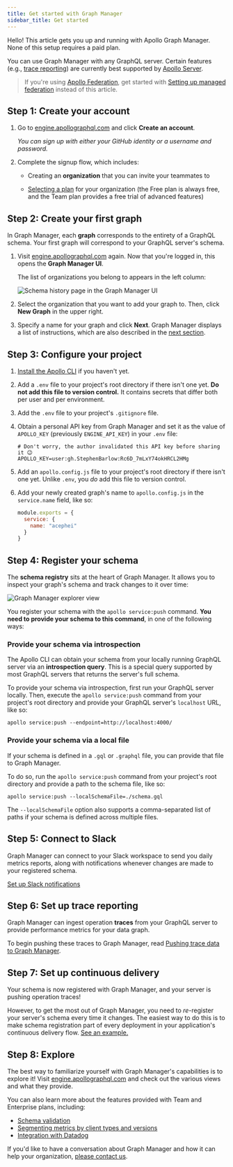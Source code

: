 ```yaml
---
title: Get started with Graph Manager
sidebar_title: Get started
---
```




Hello! This article gets you up and running with Apollo Graph Manager. None of this setup requires a paid plan.

You can use Graph Manager with any GraphQL server. Certain features (e.g., [trace reporting](setup-analytics/)) are currently best supported by [Apollo Server](https://www.apollographql.com/docs/apollo-server/).

> If you're using [Apollo Federation](https://www.apollographql.com/docs/apollo-server/federation/introduction/), get started with [Setting up managed federation](managed-federation/setup/) instead of this article.

## Step 1: Create your account

1. Go to [engine.apollographql.com](https://engine.apollographql.com/) and click **Create an account**. 

    _You can sign up with either your GitHub identity or a username and password._

2. Complete the signup flow, which includes:

    * Creating an **organization** that you can invite your teammates to

    * [Selecting a plan](https://www.apollographql.com/pricing/) for your organization (the Free plan is always free, and the Team plan provides a free trial of advanced features)

## Step 2: Create your first graph

In Graph Manager, each **graph** corresponds to the entirety of a GraphQL schema. Your first graph will correspond to your GraphQL server's schema.

1. Visit [engine.apollographql.com](https://engine.apollographql.com/) again. Now that you're logged in, this opens the **Graph Manager UI**.

    The list of organizations you belong to appears in the left column:

    <img src="./img//organization-list.png" class="screenshot" alt="Schema history page in the Graph Manager UI"></img>

2. Select the organization that you want to add your graph to. Then, click **New Graph** in the upper right.

3. Specify a name for your graph and click **Next**. Graph Manager displays a list of instructions, which are also described in the [next section](#step-3-configure-your-project).

## Step 3: Configure your project

1. [Install the Apollo CLI](https://www.apollographql.com/docs/devtools/cli/#download-and-install) if you haven't yet.

2. Add a `.env` file to your project's root directory if there isn't one yet. **Do not add this file to version control.** It contains secrets that differ both per user and per environment.

3. Add the `.env` file to your project's `.gitignore` file.

4. Obtain a personal API key from Graph Manager and set it as the value of `APOLLO_KEY` (previously `ENGINE_API_KEY`) in your `.env` file:

    <ObtainPersonalApiKey />
    
    ```python:title=.env
    # Don't worry, the author invalidated this API key before sharing it 😉
    APOLLO_KEY=user:gh.StephenBarlow:Rc6D_7mLxY74okHRCL2HMg
    ```

4. Add an `apollo.config.js` file to your project's root directory if there isn't one yet. Unlike `.env`, you _do_ add this file to version control.

5. Add your newly created graph's name to `apollo.config.js` in the `service.name` field, like so:

    ```js{3}:title=apollo.config.js
    module.exports = {
      service: {
        name: "acephei"
      }
    }
    ```

## Step 4: Register your schema

The **schema registry** sits at the heart of Graph Manager. It allows you to inspect your graph's schema and track changes to it over time:

<img src="./img//explorer.jpg" class="screenshot" alt="Graph Manager explorer view"></img>

You register your schema with the `apollo service:push` command. **You need to provide your schema to this command**, in one of the following ways:

### Provide your schema via introspection

The Apollo CLI can obtain your schema from your locally running GraphQL server via an **introspection query**. This is a special query supported by most GraphQL servers that returns the server's full schema.

To provide your schema via introspection, first run your GraphQL server locally. Then, execute the `apollo service:push` command from your project's root directory and provide your GraphQL server's `localhost` URL, like so:

```
apollo service:push --endpoint=http://localhost:4000/
```

### Provide your schema via a local file

If your schema is defined in a `.gql` or `.graphql` file, you can provide that file to Graph Manager.

To do so, run the `apollo service:push` command from your project's root directory and provide a path to the schema file, like so:

```
apollo service:push --localSchemaFile=./schema.gql
```

The `--localSchemaFile` option also supports a comma-separated list of paths if your schema is defined across multiple files.

## Step 5: Connect to Slack

Graph Manager can connect to your Slack workspace to send you daily metrics reports, along with notifications whenever changes are made to your registered schema.

[Set up Slack notifications](https://www.apollographql.com/docs/graph-manager/slack-integration/#setup)

## Step 6: Set up trace reporting

Graph Manager can ingest operation **traces** from your GraphQL server to provide performance metrics for your data graph.

To begin pushing these traces to Graph Manager, read [Pushing trace data to Graph Manager](setup-analytics/).

## Step 7: Set up continuous delivery

Your schema is now registered with Graph Manager, and your server is pushing operation traces!

However, to get the most out of Graph Manager, you need to _re_-register your server's schema every time it changes. The easiest way to do this is to make schema registration part of every deployment in your application's continuous delivery flow. [See an example.](schema-registry/#registering-with-continuous-delivery)

## Step 8: Explore

The best way to familiarize yourself with Graph Manager's capabilities is to explore it! Visit [engine.apollographql.com](https://engine.apollographql.com/) and check out the various views and what they provide.

You can also learn more about the features provided with Team and Enterprise plans, including:

* [Schema validation](schema-validation)
* [Segmenting metrics by client types and versions](client-awareness)
* [Integration with Datadog](datadog-integration)

If you'd like to have a conversation about Graph Manager and how it can help your organization, [please contact us](https://www.apollographql.com/contact-sales).
